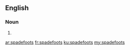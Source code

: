 ==English==

===Noun===
{{head|en|plural}}

# {{plural of|spadefoot|lang=en|nocat=1}}

[[ar:spadefoots]]
[[fr:spadefoots]]
[[ku:spadefoots]]
[[my:spadefoots]]